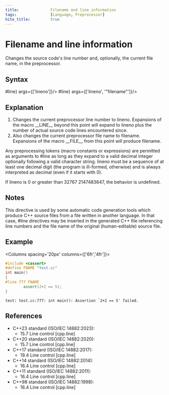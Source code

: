 ```yaml
---
title:              Filename and line information
tags:               [Language, Preprocessor]
hite_title:         true
---
```



# Filename and line information
Changes the source code's line number and, optionally, the current file name, in the preprocessor.

## Syntax

<SyntaxTable>
  <Syntax id='1' directive={<span class='col-d'>#line</span>} args={['lineno']}/>
  <Syntax id='2' directive={<span class='col-d'>#line</span>} args={['lineno', '"filename"']}/>
</SyntaxTable>

## Explanation
1. Changes the current preprocessor line number to <span class='col-g'>lineno</span>. 
Expansions of the macro &#95;&#95;LINE&#95;&#95; beyond this point will expand to <span class='col-g'>lineno</span> plus the number of actual source code lines encountered since.
2. Also changes the current preprocessor file name to <span class='col-g'>filename</span>. Expansions of the macro &#95;&#95;FILE&#95;&#95; from this point will produce <span class='col-g'>filename</span>.

Any preprocessing tokens (macro constants or expressions) are permitted as arguments to <code-d>#line</code-d> as long as they expand to a valid decimal integer optionally following a 
valid character string. <span class='col-g'>lineno</span> must be a sequence of at least one decimal digit (the program is ill-formed, otherwise) and is always interpreted as decimal (even if it starts with 0).

If <span class='col-g'>lineno</span> is 0 or greater than <Until v='cpp11'>32767</Until> <Since v='cpp11'>2147483647</Since>, the behavior is undefined.

## Notes
This directive is used by some automatic code generation tools which produce C++ source files from a file written in another language. 
In that case, <code-d>#line</code-d> directives may be inserted in the generated C++ file referencing line numbers and the file name of the original (human-editable) source file.

## Example

<Columns spacing='20px' columns={['6fr','4fr']}>
<div>

```cpp
#include <cassert>
#define FNAME "test.cc"
int main()
{
#line 777 FNAME
        assert(2+2 == 5);
}
```

</div>
<div>

```plaintext title="Possible Result"
test: test.cc:777: int main(): Assertion `2+2 == 5' failed.
```

</div>
</Columns>

## References
* C++23 standard (ISO/IEC 14882:2023):
    * 15.7 Line control [cpp.line]
* C++20 standard (ISO/IEC 14882:2020):
    * 15.7 Line control [cpp.line]
* C++17 standard (ISO/IEC 14882:2017):
    * 19.4 Line control [cpp.line]
* C++14 standard (ISO/IEC 14882:2014):
    * 16.4 Line control [cpp.line]
* C++11 standard (ISO/IEC 14882:2011):
    * 16.4 Line control [cpp.line]
* C++98 standard (ISO/IEC 14882:1998):
    * 16.4 Line control [cpp.line]